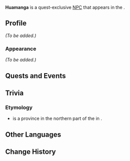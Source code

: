 {{Meta
<!-- Remove this template after adding the missing info -->
|missing_NPC_profile  = yes
<!--
|missing_NPC_idle     = yes
|missing_NPC_dialogue = yes
-->
}}
{{Character Infobox
|type             = Quest NPC
|image            = NPC Huamanga.png
|realname         = <!-- Optional, if different from in-game name -->
|deceased         = <!-- Past (for deceased prior to events of the game) or free response -->
|region           = Natlan
|location         = Natlan
|affiliation      = Scions of the Canopy
|title            = 

|ancestry         = <!-- Clan/family -->
|father           = 
|mother           = 
|spouse           = 
|sibling          = 
|child            = 
|relative         = 

|voiceEN          = 
|voiceCN          = 
|voiceJP          = 
|voiceKR          = 
}}
'''Huamanga''' is a quest-exclusive [[NPC]] that appears in the {{Quest|When All Becomes a Monument}}.
<!--
==Location==
{{subst:#tag:gallery|
NPC Location {{subst:#titleparts:{{subst:PAGENAME}}}}.png{{subst:!}}{{subst:#titleparts:{{subst:PAGENAME}}}}'s location
NPC Location {{subst:#titleparts:{{subst:PAGENAME}}}} Context.png{{subst:!}}Additional context
}}
-->
==Profile==
<!--Detailed story/lore information goes here.-->
''(To be added.)''

===Appearance===
<!--Keep appearance section short and concise. Limit to 2 paragraphs with 3-4 sentences each.-->
''(To be added.)''

==Quests and Events==
{{Quests and Events}}
<!--
==Idle Quotes==
{{Dialogue Start}}
:{{DIcon|Idle}} {{Tx}}
::{{A|VO {{subst:#titleparts:{{subst:PAGENAME}}}} 01.ogg}} "{{Tx}}"
{{Dialogue End}}

==Dialogue==
{{Dialogue Start}}
:'''{{subst:#titleparts:{{subst:PAGENAME}}}}:''' 
:{{DIcon}}
{{Dialogue End}}

==Event Dialogue==
===Event Name===
{{Dialogue Start}}
:'''{{subst:#titleparts:{{subst:PAGENAME}}}}:'''
{{Dialogue End}}
-->
==Trivia==
===Etymology===
* {{w|Huamanga}} is a province in the northern part of the {{w|Department of Ayacucho|Ayacucho Region}} in {{w|Peru}}.

==Other Languages ==
{{Other Languages
|default_hidden = 1
|en       = Huamanga
|zhs      = 瓦芒加
|zhs_rm   = Wǎmángjiā
|zht      = 瓦芒加
|zht_rm   = Wǎmángjiā
|ja       = ワマンガ
|ja_rm    = Wamanga
|ko       = 와만가
|es       = Huamanga
|fr       = Huamanga
|ru       = Уаманга
|th       = Huamanga
|vi       = Huamanga
|de       = Huamanga
|id       = Huamanga
|pt       = Huamanga
|tr       = Huamanga
|it       = Huamanga
}}

==Change History==
{{Change History|5.3}}
<!--
==References==
{{Reflist}}
-->